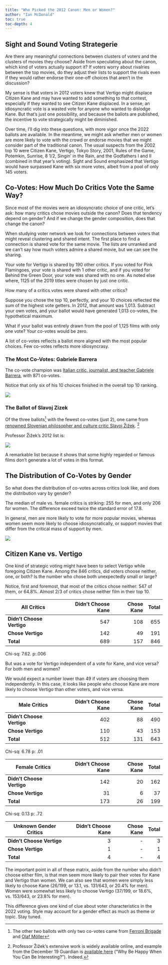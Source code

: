 ```yaml
---
title: "Who Picked the 2012 Canon: Men or Women?"
author: "Ian McDonald"
toc: true
toc-depth: 4
---
```


## Sight and Sound Voting Strategerie

Are there any meaningful connections between clusters of voters and the clusters of movies they choose? Aside from speculating about the canon, which kind of voters actually support it? If voters worry about rivalries between the top movies, do they adjust their lists to support the rivals even if they would rather endorse their one-off choices that aren't in the discussion?

My sense is that voters in 2012 voters knew that Vertigo might displace Citizen Kane and may have wanted to add something to that contest, especially if they wanted to see Citizen Kane displaced. In a sense, an idiosyncratic vote is a wasted vote for anyone who wanted to dislodge Kane. But that's just one possibility, and because the ballots are published, the incentive to vote strategically might be diminished.

Over time, I'll dig into these questions, with more vigor once the 2022 ballots are available. In the meantime, we might ask whether men or women are more likely to vote with the crowd or endorse movies that we might consider part of the traditional canon. The usual suspects from the 2002 top 10 were Citizen Kane, Vertigo, Tokyo Story, 2001, Rules of the Game, Potemkin, Sunrise, 8 1/2, Singin' in the Rain, and the Godfathers I and II (combined in that year's voting). Sight and Sound emphasized that Vertigo would have surpassed Kane with six more votes, albeit from a pool of only 145 voters.

## Co-Votes: How Much Do Critics Vote the Same Way?

Since most of the movies were an idiosyncratic choice of one critic, let's ask: how many critics chose movies outside the canon? Does that tendency depend on gender? And if we change the gender composition, does that change the canon?

When studying voter network we look for connections between voters that might reveal clustering and shared intent. The first place to find a connection is shared vote for the same movie. The lists are unranked and we can't say how much voters admire a shared movie, but we can see the sharing.

Your vote for Vertigo is shared by 190 other critics. If you voted for Pink Flamingoes, your vote is shared with 1 other critic, and if you voted for Behind the Green Door, your vote was shared with no one. As noted else where, 1125 of the 2019 titles were chosen by just one critic.

How many of a critics votes were shared with other critics?

Suppose you chose the top 10, perfectly, and your 10 choices reflected the sum of the highest vote getters. In 2012, that amount was 1,013. Subtract your own votes, and your ballot would have generated 1,013 co-votes, the hypothetical maximum.

What if your ballot was entirely drawn from the pool of 1,125 films with only one vote? Your co-votes would be zero.

A lot of co-votes reflects a ballot more aligned with the most popular choices. Few co-votes reflects more idiosyncrasy.

### The Most Co-Votes: Gabriele Barrera

The co-vote champion was [Italian critic, journalist, and teacher Gabriele Barrera](https://www2.bfi.org.uk/films-tv-people/sightandsoundpoll2012/voter/592), with 871 co-votes.

Notice that only six of his 10 choices finished in the overall top 10 ranking.

![](/img/barrera.png)

### The Ballot of Slavoj Zizek

Of the three ballots[^1] with the fewest co-votes (just 2), one came from [renowned Slovenian philosopher and culture critic Slavoj Žižek](https://www2.bfi.org.uk/films-tv-people/sightandsoundpoll2012/voter/94). [^2]

[^1]: The other two ballots with only two co-votes came from [Ferroni Brigade](https://www2.bfi.org.uk/films-tv-people/sightandsoundpoll2012/voter/611) and [Olaf Möller](https://www2.bfi.org.uk/films-tv-people/sightandsoundpoll2012/voter/236)

[^2]: Professor Žižek's extensive work is widely available online, and example from the December 19 Guardian is [available here](https://bigthink.com/thinking/zizek-happy-interesting/) ("Why Be Happy When You Can Be Interesting?"). Indeed.

Professor Žižek's 2012 list is:

![](/img/zizek.png)

A remarkable list because it shows that some highly regarded or famous films don't generate a lot of votes in this format.

## The Distribution of Co-Votes by Gender

So what does the distribution of co-votes across critics look like, and does the distribution vary by gender?

The median of male vs. female critics is striking: 255 for men, and only 206 for women. The difference exceed twice the standard error of 17.8.

In general, men are more likely to vote for more popular movies, whereas women seem more likely to choose idiosyncratically, or support movies that differ from the critical mass of support by men.

![](/img/co_votes_distribution.png)

## Citizen Kane vs. Vertigo

One kind of strategic voting might have been to select Vertigo while foregoing Citizen Kane. Among the 846 critics, did voters choose neither, one, or both? Is the number who chose both unexpectedly small or large?

Notice, first and foremost, that most of the critics chose neither: 547 of them, or 64.8%. Almost 2/3 of critics chose neither film in their top 10.

| All Critics               | Didn't Choose Kane | Chose Kane | Total |
|---------------------------|-------------------:|-----------:|------:|
| **Didn't Choose Vertigo** |                547 |        108 |   655 |
| **Chose Vertigo**         |                142 |         49 |   191 |
| **Total**                 |                689 |        157 |   846 |

Chi-sq: 7.62. p:.006

But was a vote for Vertigo independent of a vote for Kane, and vice versa? For both men and women?

We would expect a number lower than 49 if voters are choosing them independently. In this case, it looks like people who choose Kane are more likely to choose Vertigo than other voters, and vice versa.

| Male Critics              | Didn't Choose Kane | Chose Kane | Total |
|---------------------------|-------------------:|-----------:|------:|
| **Didn't Choose Vertigo** |                402 |         88 |   490 |
| **Chose Vertigo**         |                110 |         43 |   153 |
| **Total**                 |                512 |        131 |   643 |

Chi-sq: 6.78 p: .01

| Female Critics            | Didn't Choose Kane | Chose Kane | Total |
|---------------------------|-------------------:|-----------:|------:|
| **Didn't Choose Vertigo** |                142 |         20 |   162 |
| **Chose Vertigo**         |                 31 |          6 |    37 |
| **Total**                 |                173 |         26 |   199 |

Chi-sq: 0.13 p: .72

| Unknown Gender Critics    | Didn't Choose Kane | Chose Kane | Total |
|---------------------------|-------------------:|-----------:|------:|
| **Didn't Choose Vertigo** |                  3 |         \- |     3 |
| **Chose Vertigo**         |                  1 |         \- |     1 |
| **Total**                 |                  4 |         \- |     4 |

The important point in all of these matrix, aside from the number who didn't choose either film, is that men seem more likely to pair their votes for Kane and Vertigo than women. We can also see that women were simply less likely to choose Kane (26/199, or 13.1, vs. 131/643, or 20.4% for men). Women were somewhat less likely to choose Vertigo (37/199, or 18.6%, vs. 153/643, or 23.8% for men).

This difference gives one kind of clue about voter characteristics in the 2022 voting. Style may account for a gender effect as much as theme or topic. Stay tuned.
